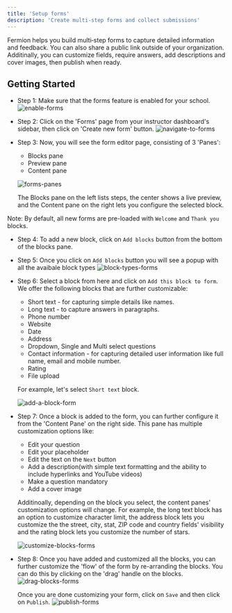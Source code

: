 ```yaml
---
title: 'Setup forms'
description: 'Create multi-step forms and collect submissions'
---
```


Fermion helps you build multi‑step forms to capture detailed information and feedback. You can also share a public link outside of your organization. Additinally, you can customize fields, require answers, add descriptions and cover images, then publish when ready.

## Getting Started
- Step 1: Make sure that the forms feature is enabled for your school.
![enable-forms](https://67d6ad5ef66ee0901532fd2f.storage.fermion.app/public-uncached/object-store-public-files/uploads/29-09-2025/seelen-ui_E0AMceGCXS.mswisz.png)

- Step 2: Click on the 'Forms' page from your instructor dashboard's sidebar, then click on 'Create new form' button.
![navigate-to-forms](https://67d6ad5ef66ee0901532fd2f.storage.fermion.app/public-uncached/object-store-public-files/uploads/29-09-2025/seelen-ui_RbfRTMHIDc.ohuohx.png)

- Step 3: Now, you will see the form editor page, consisting of 3 'Panes':
    - Blocks pane
    - Preview pane
    - Content pane

    ![forms-panes](https://67d6ad5ef66ee0901532fd2f.storage.fermion.app/public-uncached/object-store-public-files/uploads/29-09-2025/seelen-ui_RddA2GAD44.atnzef.png)

    The Blocks pane on the left lists steps, the center shows a live preview, and the Content pane on the right lets you configure the selected block.

Note: By default, all new forms are pre-loaded with `Welcome` and `Thank you` blocks.

- Step 4: To add a new block, click on `Add blocks` button from the bottom of the blocks pane.

- Step 5: Once you click on `Add blocks` button you will see a popup with all the avaibale block types
![block-types-forms](https://67d6ad5ef66ee0901532fd2f.storage.fermion.app/public-uncached/object-store-public-files/uploads/29-09-2025/seelen-ui_kje3lB6GrZ.exwmeu.png)

- Step 6: Select a block from here and click on `Add this block to form`. We offer the following blocks that are further customizable:
    - Short text - for capturing simple details like names.
    - Long text - to capture answers in paragraphs.
    - Phone number
    - Website
    - Date
    - Address
    - Dropdown, Single and Multi select questions
    - Contact information - for capturing detailed user information like full name, email and mobile number.
    - Rating
    - File upload

    For example, let's select `Short text` block.

    ![add-a-block-form](https://67d6ad5ef66ee0901532fd2f.storage.fermion.app/public-uncached/object-store-public-files/uploads/29-09-2025/seelen-ui_QMl2nRVcR0.utayex.png)

- Step 7: Once a block is added to the form, you can further configure it from the 'Content Pane' on the right side. This pane has multiple customization options like:
    - Edit your question
    - Edit your placeholder
    - Edit the text on the `Next` button
    - Add a description(with simple text formatting and the ability to include hyperlinks and YouTube videos)
    - Make a question mandatory
    - Add a cover image

    Additinoally, depending on the block you select, the content panes' customization options will change. For example, the long text block has an option to customize character limit, the address block lets you customize the the street, city, stat, ZIP code and country fields' visibility and the rating block lets you customize the number of stars.

    ![customize-blocks-forms](https://67d6ad5ef66ee0901532fd2f.storage.fermion.app/public-uncached/object-store-public-files/uploads/29-09-2025/seelen-ui_I2riZIssfo.wvnsjn.png)

- Step 8: Once you have added and customized all the blocks, you can further customize the 'flow' of the form by re-arranding the blocks. You can do this by clicking on the 'drag' handle on the blocks.
![drag-blocks-forms](https://67d6ad5ef66ee0901532fd2f.storage.fermion.app/public-uncached/object-store-public-files/uploads/29-09-2025/seelen-ui_Jn0J2gDwD3.nytxmd.png)

    Once you are done customizing your form, click on `Save` and then click on `Publish`.
    ![publish-forms](https://67d6ad5ef66ee0901532fd2f.storage.fermion.app/public-uncached/object-store-public-files/uploads/29-09-2025/seelen-ui_p0HvC1Z916.zesgci.png)